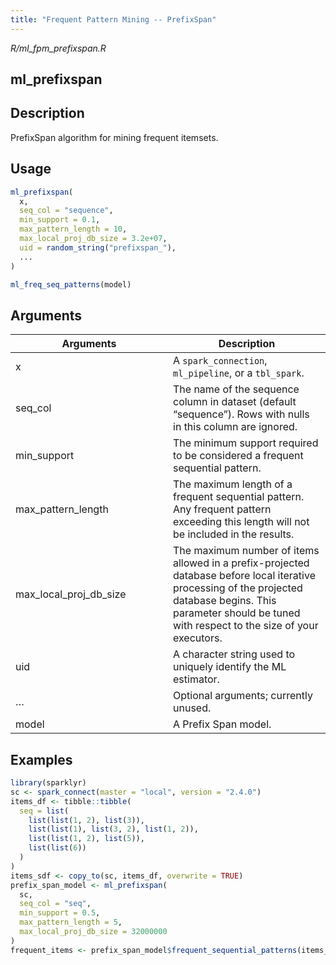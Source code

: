 ```yaml
---
title: "Frequent Pattern Mining -- PrefixSpan"
---
```


*R/ml_fpm_prefixspan.R*

## ml_prefixspan

## Description
PrefixSpan algorithm for mining frequent itemsets. 


## Usage
```r
ml_prefixspan( 
  x, 
  seq_col = "sequence", 
  min_support = 0.1, 
  max_pattern_length = 10, 
  max_local_proj_db_size = 3.2e+07, 
  uid = random_string("prefixspan_"), 
  ... 
) 

ml_freq_seq_patterns(model) 
```

## Arguments
|Arguments|Description|
|---|---|
| x | A `spark_connection`, `ml_pipeline`, or a `tbl_spark`. |
| seq_col | The name of the sequence column in dataset (default “sequence”). Rows with nulls in this column are ignored. |
| min_support | The minimum support required to be considered a frequent sequential pattern. |
| max_pattern_length | The maximum length of a frequent sequential pattern. Any frequent pattern exceeding this length will not be included in the results. |
| max_local_proj_db_size | The maximum number of items allowed in a prefix-projected database before local iterative processing of the projected database begins. This parameter should be tuned with respect to the size of your executors. |
| uid | A character string used to uniquely identify the ML estimator. |
| ... | Optional arguments; currently unused. |
| model | A Prefix Span model. |





## Examples
```r
library(sparklyr) 
sc <- spark_connect(master = "local", version = "2.4.0") 
items_df <- tibble::tibble( 
  seq = list( 
    list(list(1, 2), list(3)), 
    list(list(1), list(3, 2), list(1, 2)), 
    list(list(1, 2), list(5)), 
    list(list(6)) 
  ) 
) 
items_sdf <- copy_to(sc, items_df, overwrite = TRUE) 
prefix_span_model <- ml_prefixspan( 
  sc, 
  seq_col = "seq", 
  min_support = 0.5, 
  max_pattern_length = 5, 
  max_local_proj_db_size = 32000000 
) 
frequent_items <- prefix_span_model$frequent_sequential_patterns(items_sdf) %>% collect() 
```


